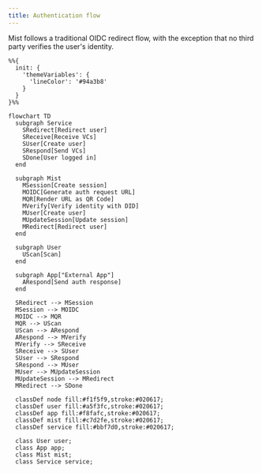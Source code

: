 ```yaml
---
title: Authentication flow
---
```


Mist follows a traditional OIDC redirect flow, with the exception that no third party verifies the user's identity.

```mermaid
%%{
  init: {
    'themeVariables': {
      'lineColor': '#94a3b8'
    }
  }
}%%

flowchart TD
  subgraph Service
    SRedirect[Redirect user]
    SReceive[Receive VCs]
    SUser[Create user]
    SRespond[Send VCs]
    SDone[User logged in]
  end

  subgraph Mist
    MSession[Create session]
    MOIDC[Generate auth request URL]
    MQR[Render URL as QR Code]
    MVerify[Verify identity with DID]
    MUser[Create user]
    MUpdateSession[Update session]
    MRedirect[Redirect user]
  end

  subgraph User
    UScan[Scan]
  end

  subgraph App["External App"]
    ARespond[Send auth response]
  end

  SRedirect --> MSession
  MSession --> MOIDC
  MOIDC --> MQR
  MQR --> UScan
  UScan --> ARespond
  ARespond --> MVerify
  MVerify --> SReceive
  SReceive --> SUser
  SUser --> SRespond
  SRespond --> MUser
  MUser --> MUpdateSession
  MUpdateSession --> MRedirect
  MRedirect --> SDone

  classDef node fill:#f1f5f9,stroke:#020617;
  classDef user fill:#a5f3fc,stroke:#020617;
  classDef app fill:#f8fafc,stroke:#020617;
  classDef mist fill:#c7d2fe,stroke:#020617;
  classDef service fill:#bbf7d0,stroke:#020617;

  class User user;
  class App app;
  class Mist mist;
  class Service service;
```
